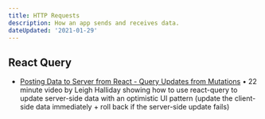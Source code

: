 ```yaml
---
title: HTTP Requests
description: How an app sends and receives data.
dateUpdated: '2021-01-29'
---
```


## React Query

- [Posting Data to Server from React - Query Updates from Mutations](https://m.youtube.com/watch?v=vzLmQn19kS4&feature=youtu.be) • 22 minute video by Leigh Halliday showing how to use react-query to update server-side data with an optimistic UI pattern (update the client-side data immediately + roll back if the server-side update fails)